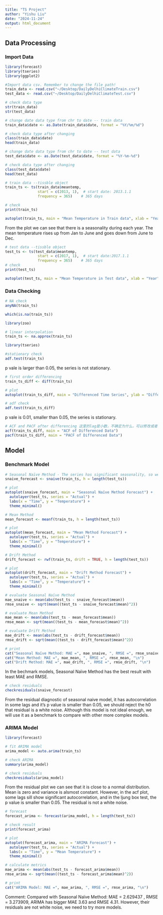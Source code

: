 ```yaml
---
title: "TS Project"
author: "Yishu Liu"
date: "2024-11-24"
output: html_document
---
```


## Data Processing
### Import Data
```r
library(forecast)
library(tseries)
library(ggplot2)

#Import data csv. Remember to change the file path!
train_data <- read.csv("~/Desktop/DailyDelhiClimateTrain.csv")
test_data <- read.csv("~/Desktop/DailyDelhiClimateTest.csv")
```


```r
# check data type
str(train_data)
str(test_data)
```
```r
# change date data type from chr to date -- train data
train_data$date <- as.Date(train_data$date, format = "%Y/%m/%d")

# check data type after changing
class(train_data$date)
head(train_data)
```

```r
# change date data type from chr to date -- test data
test_data$date <- as.Date(test_data$date, format = "%Y-%m-%d")

# check data type after changing
class(test_data$date)
head(test_data)

```

```r
# train data --tissble object
train_ts <- ts(train_data$meantemp, 
               start = c(2013, 1),  # start date: 2013.1.1
               frequency = 365)    # 365 days

# check
print(train_ts)
```

```r
autoplot(train_ts, main = "Mean Temperature in Train data", xlab = "Year", ylab = "Temperature")
```

From the plot we can see that there is a seasonality during each year. The mean temperature rises up from Jan to June and goes down from June to Dec.

```r
# test data --tissble object
test_ts <- ts(test_data$meantemp, 
               start = c(2017, 1),  # start date:2017.1.1
               frequency = 365)    # 365 days
# check
print(test_ts)
```
```r
autoplot(test_ts, main = "Mean Temperature in Test data", xlab = "Year", ylab = "Temperature")
```

### Data Checking

```r
# NA check
anyNA(train_ts)

which(is.na(train_ts))
```

```r
library(zoo)

# linear interpolation
train_ts <- na.approx(train_ts)
```

```r
library(tseries)

#stationary check
adf.test(train_ts)
```

p vale is larger than 0.05, the series is not stationary.

```r
# first order differencing
train_ts_diff <- diff(train_ts)

# plot 
autoplot(train_ts_diff, main = "Differenced Time Series", ylab = "Differenced Values")

# adf check
adf.test(train_ts_diff)
```

p vale is 0.01, smaller than 0.05, the series is stationary.


```r
# ACF and PACF after differencing 这里的lag是小数，不确定为什么。可以修改或者直接去掉这部分。
acf(train_ts_diff, main = "ACF of Differenced Data")
pacf(train_ts_diff, main = "PACF of Differenced Data")
```

## Model

### Benchmark Model
```r
# Seasonal Naïve Method - The series has significant seasonality, so we skip naive and use season naive.
snaive_forecast <- snaive(train_ts, h = length(test_ts))

# plot
autoplot(snaive_forecast, main = "Seasonal Naïve Method Forecast") +
  autolayer(test_ts, series = "Actual") +
  labs(x = "Time", y = "Temperature") +
  theme_minimal()
```


```r
# Mean Method
mean_forecast <- meanf(train_ts, h = length(test_ts))

# plot
autoplot(mean_forecast, main = "Mean Method Forecast") +
  autolayer(test_ts, series = "Actual") +
  labs(x = "Time", y = "Temperature") +
  theme_minimal()
```

```r
# Drift Method
drift_forecast <- rwf(train_ts, drift = TRUE, h = length(test_ts))

# plot
autoplot(drift_forecast, main = "Drift Method Forecast") +
  autolayer(test_ts, series = "Actual") +
  labs(x = "Time", y = "Temperature") +
  theme_minimal()
```
```r
# evaluate Seasonal Naïve Method
mae_snaive <- mean(abs(test_ts - snaive_forecast$mean))
rmse_snaive <- sqrt(mean((test_ts - snaive_forecast$mean)^2))

# evaluate Mean Method
mae_mean <- mean(abs(test_ts - mean_forecast$mean))
rmse_mean <- sqrt(mean((test_ts - mean_forecast$mean)^2))

# evaluate Drift Method
mae_drift <- mean(abs(test_ts - drift_forecast$mean))
rmse_drift <- sqrt(mean((test_ts - drift_forecast$mean)^2))

# print
cat("Seasonal Naïve Method: MAE =", mae_snaive, ", RMSE =", rmse_snaive, "\n")
cat("Mean Method: MAE =", mae_mean, ", RMSE =", rmse_mean, "\n")
cat("Drift Method: MAE =", mae_drift, ", RMSE =", rmse_drift, "\n")
```

In the bechmark models, Seasonal Naïve Method has the best result with least MAE and RMSE. 

```r
# check residuals
checkresiduals(snaive_forecast)
```
From the residual diagnostic of seasonal naive model, it has autocorrelation in some lags and it's p value is smaller than 0.05, we should reject the h0 that residual is a white noise. Although this model is not ideal enough, we will use it as a benchmark to compare with other more complex models.

### ARIMA Model
```r
library(forecast)

# fit ARIMA model 
arima_model <- auto.arima(train_ts)

# check ARIMA 
summary(arima_model)
```

```r
# check residuals
checkresiduals(arima_model)
```
From the residual plot we can see that it is close to a normal distribution. Mean is zero and variance is alsmost constant. However, in the acf plot, some lags sill show significant autocorrelation, and in the ljung box test, the p value is smaller than 0.05. The residual is not a white noise. 


```r
# forecast
forecast_arima <- forecast(arima_model, h = length(test_ts))

# check result
print(forecast_arima)

# plot
autoplot(forecast_arima, main = "ARIMA Forecast") +
  autolayer(test_ts, series = "Actual") +
  labs(x = "Time", y = "Mean Temperature") +
  theme_minimal()
```

```r
# calculate metrics
mae_arima <- mean(abs(test_ts - forecast_arima$mean))
rmse_arima <- sqrt(mean((test_ts - forecast_arima$mean)^2))

# print
cat("ARIMA Model: MAE =", mae_arima, ", RMSE =", rmse_arima, "\n")
```

Comment: Compared with Seasonal Naïve Method: MAE = 2.629437 , RMSE = 3.273909, ARIMA has bigger MAE 3.63 and RMSE 4.31. However, their residuals are not white noise, we need to try more models.